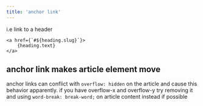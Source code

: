 ```yaml
---
title: 'anchor link'
---
```


i.e link to a header

```
<a href={`#${heading.slug}`}>
    {heading.text}
</a>
```

## anchor link makes article element move

anchor links can conflict with `overflow: hidden` on the article and cause this behavior apparently.
if you have overflow-x and overflow-y try removing it and using `word-break: break-word;`
on article content instead if possible

